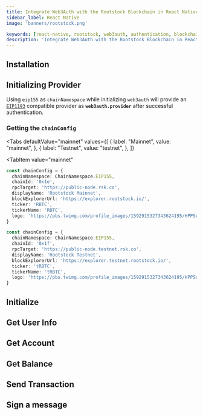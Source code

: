 ```yaml
---
title: Integrate Web3Auth with the Rootstock Blockchain in React Native
sidebar_label: React Native
image: 'banners/rootstock.png'

keywords: [react-native, rootstock, web3auth, authentication, blockchain]
description: 'Integrate Web3Auth with the Rootstock Blockchain in React Native | Embedded Wallets'
---
```



<SEO
  title="Integrate Web3Auth with the Rootstock Blockchain in React Native"
  description="Integrate Web3Auth with the Rootstock Blockchain in React Native | Embedded Wallets"
  image="https://web3auth.io/docs/banners/rootstock.png"
  slug="/embedded-wallets/connect-blockchain/evm/rootstock/react-native"
/>

## Installation

<InstallationSnippet />

## Initializing Provider

Using `eip155` as `chainNamespace` while initializing `web3auth` will provide an [`EIP1193`](https://eips.ethereum.org/EIPS/eip-1193) compatible provider as **`web3auth.provider`** after successful authentication.

### Getting the `chainConfig`

<Tabs
 defaultValue="mainnet"
  values={[
    { label: "Mainnet", value: "mainnet", },
    { label: "Testnet", value: "testnet", },
  ]}
>

<TabItem
  value="mainnet"
>

```typescript
const chainConfig = {
  chainNamespace: ChainNamespace.EIP155,
  chainId: '0x1e',
  rpcTarget: 'https://public-node.rsk.co​',
  displayName: 'Rootstock Mainnet',
  blockExplorerUrl: 'https://explorer.rootstock.io/',
  ticker: 'RBTC',
  tickerName: 'RBTC',
  logo: 'https://pbs.twimg.com/profile_images/1592915327343624195/HPPSuVx3_400x400.jpg',
}
```

</TabItem>
<TabItem
  value="testnet"
>

```typescript
const chainConfig = {
  chainNamespace: ChainNamespace.EIP155,
  chainId: '0x1f',
  rpcTarget: 'https://public-node.testnet.rsk.co',
  displayName: 'Rootstock Testnet',
  blockExplorerUrl: 'https://explorer.testnet.rootstock.io/',
  ticker: 'tRBTC',
  tickerName: 'tRBTC',
  logo: 'https://pbs.twimg.com/profile_images/1592915327343624195/HPPSuVx3_400x400.jpg',
}
```

</TabItem>
</Tabs>

## Initialize

<InitialisationSnippet />

## Get User Info

<UserInfoSnippet />

## Get Account

<GetAccountSnippet />

## Get Balance

<GetBalanceSnippet />

## Send Transaction

<SendTransactionSnippet />

## Sign a message

<SignMessageSnippet />
